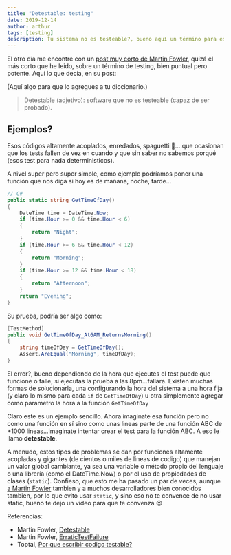 ```yaml
---
title: "Detestable: testing"
date: 2019-12-14
author: arthur
tags: [testing]
description: Tu sistema no es testeable?, bueno aquí un término para ese problema
---
```


El otro día me encontre con un [post muy corto de Martin Fowler][1], quizá el más corto que he leido, sobre un término de testing, bien puntual pero potente.
Aquí lo que decía, en su post:

(Aquí algo para que lo agregues a tu diccionario.)

> Detestable (adjetivo): software que no es testeable (capaz de ser probado).

## Ejemplos?

Esos códigos altamente acoplados, enredados, spaguetti 🍝....que ocasionan que los tests fallen de vez en cuando y que sin saber no sabemos porqué (esos test para nada deterministicos).

A nivel super pero super simple, como ejemplo podríamos poner una función que nos diga si hoy es de mañana, noche, tarde...

```csharp
// C#
public static string GetTimeOfDay()
{
    DateTime time = DateTime.Now;
    if (time.Hour >= 0 && time.Hour < 6)
    {
        return "Night";
    }
    if (time.Hour >= 6 && time.Hour < 12)
    {
        return "Morning";
    }
    if (time.Hour >= 12 && time.Hour < 18)
    {
        return "Afternoon";
    }
    return "Evening";
}
```

Su prueba, podría ser algo como:

```csharp
[TestMethod]
public void GetTimeOfDay_At6AM_ReturnsMorning()
{
    string timeOfDay = GetTimeOfDay();
    Assert.AreEqual("Morning", timeOfDay);
}
```

El error?, bueno dependiendo de la hora que ejecutes el test puede que funcione o falle, si ejecutas la prueba a las 8pm...fallara. Existen muchas formas de solucionarla, una configurando la hora del sistema a una hora fija (y claro lo mismo para cada `if` de `GetTimeOfDay`) u otra simplemente agregar como parametro la hora a la función `GetTimeOfDay`

Claro este es un ejemplo sencillo. Ahora imaginate esa función pero no como una función en sí sino como unas lineas parte de una función ABC de +1000 lineas...imaginate intentar crear el test para la función ABC. A eso le llamo **detestable**.

A menudo, estos tipos de problemas se dan por funciones altamente acopladas y gigantes (de cientos o miles de lineas de codigo) que manejan un valor global cambiante, ya sea una variable o método propio del lenguaje o una librería (como el DateTime.Now) o por el uso de propiedades de clases (`static`). Confieso, que esto me ha pasado un par de veces, aunque [a Martin Fowler][2] tambien y a muchos desarrolladores bien conocidos tambien, por lo que evito usar `static`, y sino eso no te convence de no usar static, bueno te dejo un video para que te convenza 😉

<Youtube src="https://www.youtube.com/watch?v=5VVVV192_oo" />

Referencias:

- Martin Fowler, [Detestable][1]
- Martin Fowler, [ErraticTestFailure][2]
- Toptal, [Por que escribir codigo testable?](https://www.toptal.com/qa/how-to-write-testable-code-and-why-it-matters)

[1]: https://martinfowler.com/bliki/detestable.html
[2]: https://martinfowler.com/bliki/ErraticTestFailure.html
